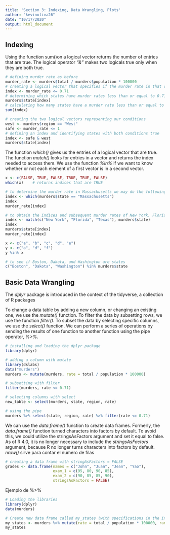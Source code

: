 ```yaml
---
title: 'Section 3: Indexing, Data Wrangling, Plots'
author: "kevinoliva26"
date: "10/17/2020"
output: html_document
---
```


## Indexing

Using the function sum()on a logical vector returns the number of entries that are true.
The logical operator *“&”* makes two logicals true only when they are both true.

```r
# defining murder rate as before
murder_rate <- murders$total / murders$population * 100000
# creating a logical vector that specifies if the murder rate in that state is less than or equal to 0.71
index <- murder_rate <= 0.71
# determining which states have murder rates less than or equal to 0.71
murders$state[index]
# calculating how many states have a murder rate less than or equal to 0.71
sum(index)

# creating the two logical vectors representing our conditions
west <- murders$region == "West"
safe <- murder_rate <= 1
# defining an index and identifying states with both conditions true
index <- safe & west
murders$state[index]
```

The function *which()* gives us the entries of a logical vector that are true.
The function *match()* looks for entries in a vector and returns the index needed to access them.
We use the function *%in%* if we want to know whether or not each element of a first vector is in a second vector.


```r
x <- c(FALSE, TRUE, FALSE, TRUE, TRUE, FALSE)
which(x)    # returns indices that are TRUE

# to determine the murder rate in Massachusetts we may do the following
index <- which(murders$state == "Massachusetts")
index
murder_rate[index]

# to obtain the indices and subsequent murder rates of New York, Florida, Texas, we do:
index <- match(c("New York", "Florida", "Texas"), murders$state)
index
murders$state[index]
murder_rate[index]

x <- c("a", "b", "c", "d", "e")
y <- c("a", "d", "f")
y %in% x

# to see if Boston, Dakota, and Washington are states
c("Boston", "Dakota", "Washington") %in% murders$state
```

## Basic Data Wrangling

The *dplyr* package is introduced in the context of the tidyverse, a collection of R packages
 
To change a data table by adding a new column, or changing an existing one, we use the *mutate()* function.
To filter the data by subsetting rows, we use the function *filter()*.
To subset the data by selecting specific columns, we use the *select()* function.
We can perform a series of operations by sending the results of one function to another function using the pipe operator, *%>%*.

```r

# installing and loading the dplyr package
library(dplyr)

# adding a column with mutate
library(dslabs)
data("murders")
murders <- mutate(murders, rate = total / population * 100000)

# subsetting with filter
filter(murders, rate <= 0.71)

# selecting columns with select
new_table <- select(murders, state, region, rate)

# using the pipe
murders %>% select(state, region, rate) %>% filter(rate <= 0.71)
```

We can use the *data.frame()* function to create data frames.
Formerly, the *data.frame()* function turned characters into factors by default. To avoid this, we could utilize the stringsAsFactors argument and set it equal to false. As of R 4.0, it is no longer necessary to include the *stringsAsFactors* argument, because R no longer turns characters into factors by default.
*nrow()* sirve para contar el numero de filas

```r
# creating a data frame with stringAsFactors = FALSE
grades <- data.frame(names = c("John", "Juan", "Jean", "Yao"), 
                     exam_1 = c(95, 80, 90, 85), 
                     exam_2 = c(90, 85, 85, 90),
                     stringsAsFactors = FALSE)
```

Ejemplo de %>%

```r
# Loading the libraries
library(dplyr)
data(murders)

# Create new data frame called my_states (with specifications in the instructions)
my_states <- murders %>% mutate(rate = total / population * 100000, rank = rank(-rate) ) %>% filter(region %in% c("Northeast","West") & rate <1) %>% select(state, rate, rank)
my_states
```

















